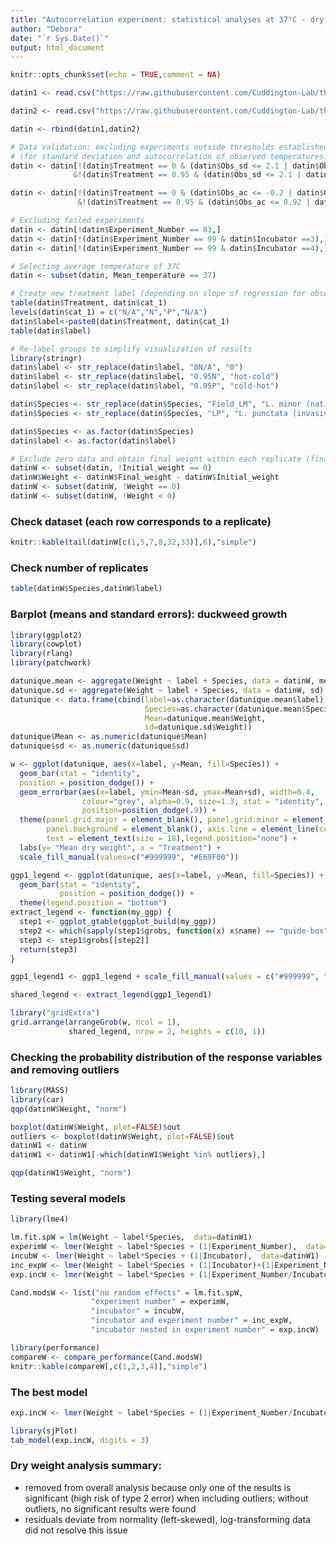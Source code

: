 ---
title: "Autocorrelation experiment: statistical analyses at 37°C - dry weight"
author: "Debora"
date: "`r Sys.Date()`"
output: html_document
---

```{r setup, include=FALSE}
knitr::opts_chunk$set(echo = TRUE,comment = NA)
```

```{r, include=F, warning=FALSE, message=FALSE}
datin1 <- read.csv("https://raw.githubusercontent.com/Cuddington-Lab/thermal-experiments/main/metafile_autocorrelation_2022-2023.csv",header=TRUE, stringsAsFactors = TRUE,fileEncoding="UTF-8-BOM")

datin2 <- read.csv("https://raw.githubusercontent.com/Cuddington-Lab/thermal-experiments/main/metafile_autocorrelation_2021-2022.csv",header=TRUE, stringsAsFactors = TRUE,fileEncoding="UTF-8-BOM")

datin <- rbind(datin1,datin2)

# Data validation: excluding experiments outside thresholds established in my methods section
# (for standard deviation and autocorrelation of observed temperatures)
datin <- datin[!(datin$Treatment == 0 & (datin$Obs_sd <= 2.1 | datin$Obs_sd >= 2.9))
              &!(datin$Treatment == 0.95 & (datin$Obs_sd <= 2.1 | datin$Obs_sd >= 2.9)),]

datin <- datin[!(datin$Treatment == 0 & (datin$Obs_ac <= -0.2 | datin$Obs_ac >= 0.2))
               &!(datin$Treatment == 0.95 & (datin$Obs_ac <= 0.92 | datin$Obs_ac >= 0.98)),]

# Excluding failed experiments
datin <- datin[!datin$Experiment_Number == 83,]
datin <- datin[!(datin$Experiment_Number == 99 & datin$Incubator ==3),]
datin <- datin[!(datin$Experiment_Number == 99 & datin$Incubator ==4),]

# Selecting average temperature of 37C
datin <- subset(datin, Mean_temperature == 37)

# Create new treatment label (depending on slope of regression for observed temperature series)
table(datin$Treatment, datin$cat_1)
levels(datin$cat_1) = c("N/A","N","P","N/A")
datin$label<-paste0(datin$Treatment, datin$cat_1)
table(datin$label)

# Re-label groups to simplify visualization of results
library(stringr)
datin$label <- str_replace(datin$label, "0N/A", "0")
datin$label <- str_replace(datin$label, "0.95N", "hot-cold")
datin$label <- str_replace(datin$label, "0.95P", "cold-hot")

datin$Species <- str_replace(datin$Species, "Field_LM", "L. minor (native)")
datin$Species <- str_replace(datin$Species, "LP", "L. punctata (invasive)")

datin$Species <- as.factor(datin$Species)
datin$label <- as.factor(datin$label)

# Exclude zero data and obtain final weight within each replicate (final-initial)
datinW <- subset(datin, !Initial_weight == 0)
datinW$Weight <- datinW$Final_weight - datinW$Initial_weight
datinW <- subset(datinW, !Weight == 0)
datinW <- subset(datinW, !Weight < 0)
```

### Check dataset (each row corresponds to a replicate)
```{r,echo=FALSE, warning=FALSE, message=FALSE}
knitr::kable(tail(datinW[c(1,5,7,8,32,33)],6),"simple")
```

### Check number of replicates
```{r, echo=FALSE, message=FALSE, warning=FALSE}
table(datinW$Species,datinW$label)
```

### Barplot (means and standard errors): duckweed growth 
```{r,echo=FALSE, warning=FALSE, message=FALSE}
library(ggplot2)
library(cowplot)
library(rlang)
library(patchwork)

datunique.mean <- aggregate(Weight ~ label + Species, data = datinW, mean)
datunique.sd <- aggregate(Weight ~ label + Species, data = datinW, sd)
datunique <- data.frame(cbind(label=as.character(datunique.mean$label),
                              Species=as.character(datunique.mean$Species),
                              Mean=datunique.mean$Weight,
                              sd=datunique.sd$Weight))
datunique$Mean <- as.numeric(datunique$Mean) 
datunique$sd <- as.numeric(datunique$sd)

w <- ggplot(datunique, aes(x=label, y=Mean, fill=Species)) +
  geom_bar(stat = "identity",
  position = position_dodge()) +
  geom_errorbar(aes(x=label, ymin=Mean-sd, ymax=Mean+sd), width=0.4, 
                colour="grey", alpha=0.9, size=1.3, stat = "identity",
                position=position_dodge(.9)) + 
  theme(panel.grid.major = element_blank(), panel.grid.minor = element_blank(),
        panel.background = element_blank(), axis.line = element_line(colour = "black"),
        text = element_text(size = 18),legend.position="none") +
  labs(y= "Mean dry weight", x = "Treatment") + 
  scale_fill_manual(values=c("#999999", "#E69F00"))

ggp1_legend <- ggplot(datunique, aes(x=label, y=Mean, fill=Species)) +
  geom_bar(stat = "identity",
           position = position_dodge()) + 
  theme(legend.position = "bottom")
extract_legend <- function(my_ggp) {
  step1 <- ggplot_gtable(ggplot_build(my_ggp))
  step2 <- which(sapply(step1$grobs, function(x) x$name) == "guide-box")
  step3 <- step1$grobs[[step2]]
  return(step3)
}

ggp1_legend1 <- ggp1_legend + scale_fill_manual(values = c("#999999", "#E69F00"))

shared_legend <- extract_legend(ggp1_legend1)

library("gridExtra")
grid.arrange(arrangeGrob(w, ncol = 1),
             shared_legend, nrow = 2, heights = c(10, 1))
```


### Checking the probability distribution of the response variables and removing outliers
```{r,echo=FALSE, warning=FALSE, message=FALSE}
library(MASS)
library(car)
qqp(datinW$Weight, "norm")

boxplot(datinW$Weight, plot=FALSE)$out
outliers <- boxplot(datinW$Weight, plot=FALSE)$out
datinW1 <- datinW
datinW1 <- datinW1[-which(datinW1$Weight %in% outliers),]

qqp(datinW1$Weight, "norm")
```

### Testing several models
```{r,echo=FALSE, warning=FALSE, message=FALSE}
library(lme4)

lm.fit.spW = lm(Weight ~ label*Species,  data=datinW1)
experimW <- lmer(Weight ~ label*Species + (1|Experiment_Number),  data=datinW1)
incubW <- lmer(Weight ~ label*Species + (1|Incubator),  data=datinW1)
inc_expW <- lmer(Weight ~ label*Species + (1|Incubator)+(1|Experiment_Number), data=datinW1)
exp.incW <- lmer(Weight ~ label*Species + (1|Experiment_Number/Incubator), data=datinW1)

Cand.modsW <- list("no random effects" = lm.fit.spW,
                  "experiment number" = experimW,
                  "incubator" = incubW, 
                  "incubator and experiment number" = inc_expW,
                  "incubator nested in experiment number" = exp.incW)
```

```{r,echo=FALSE, warning=FALSE, message=FALSE}
library(performance)
compareW <- compare_performance(Cand.modsW)
knitr::kable(compareW[,c(1,2,3,4)],"simple")
```

### The best model
```{r echo=TRUE, message=FALSE, warning=FALSE}
exp.incW <- lmer(Weight ~ label*Species + (1|Experiment_Number/Incubator), data=datinW1)
```

```{r,echo=FALSE, warning=FALSE, message=FALSE}
library(sjPlot)
tab_model(exp.incW, digits = 3)
```

### Dry weight analysis summary: 
- removed from overall analysis because only one of the results is significant (high risk of type 2 error) when including outliers; without outliers, no significant results were found
- residuals deviate from normality (left-skewed), log-transforming data did not resolve this issue